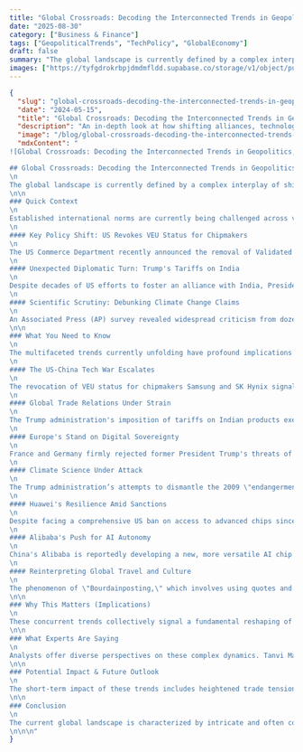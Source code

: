 ```yaml
---
title: "Global Crossroads: Decoding the Interconnected Trends in Geopolitics, Tech, and Society"
date: "2025-08-30"
category: ["Business & Finance"]
tags: ["GeopoliticalTrends", "TechPolicy", "GlobalEconomy"]
draft: false
summary: "The global landscape is currently defined by a complex interplay of shifting alliances, technological rivalries, and evolving policy frameworks. This article explores recent trends—from trade disputes and tech nationalism to climate change debates and cultural reinterpretation—offering a comprehensive look at the forces shaping our world."
images: ["https://tyfgdrokrbpjdmdmfldd.supabase.co/storage/v1/object/public/image/2025-08-30-02-04-29-766-04-00.jpg"]
---
```


```json
{
  "slug": "global-crossroads-decoding-the-interconnected-trends-in-geopolitics-tech-and-society",
  "date": "2024-05-15",
  "title": "Global Crossroads: Decoding the Interconnected Trends in Geopolitics, Tech, and Society",
  "description": "An in-depth look at how shifting alliances, technological rivalries, and evolving policy frameworks are reshaping our world.",
  "image": "/blog/global-crossroads-decoding-the-interconnected-trends-in-geopolitics-tech-and-society.webp",
  "mdxContent": "
![Global Crossroads: Decoding the Interconnected Trends in Geopolitics, Tech, and Society](https://tyfgdrokrbpjdmdmfldd.supabase.co/storage/v1/object/public/image/2025-08-30-02-04-29-766-04-00.jpg)

## Global Crossroads: Decoding the Interconnected Trends in Geopolitics, Tech, and Society
\n
The global landscape is currently defined by a complex interplay of shifting alliances, technological rivalries, and evolving policy frameworks. This article explores recent trends—from trade disputes and tech nationalism to climate change debates and cultural reinterpretation—offering a comprehensive look at the forces shaping our world.
\n\n
### Quick Context
\n
Established international norms are currently being challenged across various sectors. The United States, particularly under former President Donald Trump, has significantly reshaped its diplomatic and economic engagement with key partners, leading to immediate repercussions in global trade and technological supply chains. Concurrently, efforts to undermine scientific consensus, particularly on climate change, highlight deep societal divisions.
\n
#### Key Policy Shift: US Revokes VEU Status for Chipmakers
\n
The US Commerce Department recently announced the removal of Validated End User (VEU) status for foreign chipmakers like Samsung and Hynix operating in China. This move, reversing 2022 exemptions, mandates that these companies now require export licenses to purchase American semiconductor manufacturing equipment, significantly complicating their ability to operate and expand chip production facilities in China.
\n
#### Unexpected Diplomatic Turn: Trump's Tariffs on India
\n
Despite decades of US efforts to foster an alliance with India, President Trump abruptly imposed 50% tariffs on numerous Indian products. This action was reportedly a punitive measure against India for its continued purchase of Russian oil, which Trump asserted was fueling the conflict in Ukraine. This occurred even as India's Prime Minister Narendra Modi prepared for a significant meeting in China.
\n
#### Scientific Scrutiny: Debunking Climate Change Claims
\n
An Associated Press (AP) survey revealed widespread criticism from dozens of scientists regarding two key Trump administration documents. These documents, intended to reverse the long-standing finding that climate change poses a dangerous threat, were found to be riddled with errors, bias, and distortions. Scientists cited numerous basic factual inaccuracies and a consistent pattern of cherry-picking information.
\n\n
### What You Need to Know
\n
The multifaceted trends currently unfolding have profound implications for international relations, economic stability, and technological advancement. From the reshaping of global supply chains to the re-evaluation of international narratives, understanding these core developments is crucial.
\n
#### The US-China Tech War Escalates
\n
The revocation of VEU status for chipmakers Samsung and SK Hynix signals a deepening of the US-China tech rivalry, specifically targeting China's ability to produce advanced semiconductors. While the US intends to grant licenses for existing facilities, it has explicitly stated that no licenses for capacity expansion or technology upgrades will be granted. This policy is expected to reduce sales for major US equipment makers like KLA Corp, Lam Research, and Applied Materials, potentially bolstering domestic Chinese equipment manufacturers and US competitors like Micron.
\n
#### Global Trade Relations Under Strain
\n
The Trump administration's imposition of tariffs on Indian products exemplifies a broader trend of economic nationalism and the use of trade as a tool for geopolitical leverage. This move has prompted India, long a strategic partner courted by the US, to explore common ground with China—a significant shift in regional dynamics. Similarly, the US warned Russia of potential economic sanctions due to its continued missile and drone strikes in Ukraine, further complicating international trade and diplomatic peace efforts.
\n
#### Europe's Stand on Digital Sovereignty
\n
France and Germany firmly rejected former President Trump's threats of additional tariffs against European countries implementing digital taxes and regulations. French President Emmanuel Macron and German Chancellor Friedrich Merz asserted Europe's sovereign right to regulate its digital market, warning of retaliation using the EU's anti-coercion instrument should the US act on its threats. This demonstrates Europe's growing assertiveness in shaping its technological and economic future, independent of US pressure, particularly concerning the Digital Markets Act and Digital Services Act targeting tech giants.
\n
#### Climate Science Under Attack
\n
The Trump administration’s attempts to dismantle the 2009 \"endangerment\" finding on climate change revealed a concerted effort to undermine scientific consensus for policy objectives. Errors cited by scientists included misusing Antarctic data for Arctic sea ice claims and misapplying French crop loss studies to the US context. Jennifer Marlon of the Yale Program on Climate Change Communication characterized the administration’s documents as a \"user’s guide on how to lie with figures,\" illustrating a concerning trend in policy-making divorced from scientific reality.
\n
#### Huawei's Resilience Amid Sanctions
\n
Despite facing a comprehensive US ban on access to advanced chips since 2020, Chinese tech giant Huawei reported a 32% drop in first-half net profit but a 4% rise in revenue, reaching its highest first-half revenue since 2020. This financial performance is attributed to substantial investments in research and development (R&D), with 96.9 billion yuan spent in the first half of the year. Huawei's re-entry into the 5G premium smartphone market, primarily in China, demonstrates its strategic focus on domestic innovation and market resilience in the face of ongoing US sanctions.
\n
#### Alibaba's Push for AI Autonomy
\n
China's Alibaba is reportedly developing a new, more versatile AI chip designed to handle a broader range of AI inference tasks. This chip is being manufactured by a Chinese company, a significant departure from its earlier AI processors fabricated by Taiwan Semiconductor Manufacturing. This development underscores China's intensified focus on homegrown technology, aiming to fill the void created by US regulatory restrictions on leading AI chip giant Nvidia, whose powerful H20 chip faced initial sales blocks by the Trump administration.
\n
#### Reinterpreting Global Travel and Culture
\n
The phenomenon of \"Bourdainposting,\" which involves using quotes and clips of Anthony Bourdain in social media travel montages, often misrepresents his deeper message. While frequently seen as an avatar for the \"digital nomad\" lifestyle, Bourdain's work in shows like *Parts Unknown* increasingly aimed to shed light on systemic issues such as capitalism, gentrification, and political impacts on local cultures. He sought to emphasize responsible travel, the impermanence of beautiful places, and the dissolution of ego, rather than promoting self-actualization or superficial engagement with \"local\" experiences.
\n\n
### Why This Matters (Implications)
\n
These concurrent trends collectively signal a fundamental reshaping of the international order. US policy shifts, particularly in technology and trade, are compelling countries and corporations to re-evaluate supply chain dependencies and diplomatic alignments. This could accelerate decoupling in critical sectors and foster regional economic blocs. The weakening of bipartisan consensus on foreign policy, as seen with India, introduces unpredictability into international relations. Furthermore, the politicization of science, particularly concerning climate change, threatens informed policy-making and long-term environmental stability. In the cultural sphere, the reinterpretation of figures like Bourdain highlights a broader challenge in distinguishing between genuine global engagement and curated digital narratives, ultimately impacting how societies perceive and interact with the world.
\n\n
### What Experts Are Saying
\n
Analysts offer diverse perspectives on these complex dynamics. Tanvi Madan of the Brookings Institution suggests that Trump's actions towards India are \"not just about tariffs, not just about Russia, not just about oil,\" but a \"broader\" issue, potentially personal, and becoming a \"political issue\" for Modi. Jake Sullivan, former National Security Advisor, noted that Trump \"broke a bipartisan consensus with his massive trade offensive\" against India, compelling India to \"hedge against America\" by engaging with China. William Yang of the International Crisis Group views Modi’s trip to China as an \"opportunity to drive a wedge between India and the US,\" asserting that \"Beijing won’t miss the opportunity to present itself as a ‘reliable partner’.\" However, Kriti Upadhyaya of the Heritage Foundation played down long-term consequences, comparing US-India grievances to those between close friends. Regarding climate science, Jennifer Marlon of the Yale Program on Climate Change Communication characterized the Trump administration's documents as a \"user’s guide on how to lie with figures,\" underscoring the severity of scientific misrepresentation. In cultural commentary, Tom Vitale, a longtime producer for Bourdain, revealed Bourdain's personal discomfort with the direct-to-camera monologues now central to \"Bourdainposting,\" and his aim in later *Parts Unknown* seasons to remove himself from the center of the frame, ceding the spotlight to the people he visited.
\n\n
### Potential Impact & Future Outlook
\n
The short-term impact of these trends includes heightened trade tensions, disrupted supply chains in the semiconductor industry, and increased diplomatic maneuvering. Companies like Samsung and SK Hynix face immediate operational challenges in China, while US equipment makers could experience reduced sales. India's pivot towards China, even if exploratory, signifies a potential rebalancing of power in Asia. Europe's assertive stance on digital sovereignty could lead to increased global regulatory fragmentation, challenging tech giants. The legacy of climate change disinformation may continue to impede effective environmental policy. In the long term, these dynamics could accelerate the development of indigenous tech capabilities in China, fostering a more bifurcated global technology ecosystem. Nations may increasingly prioritize national interests and economic resilience over multilateral cooperation, leading to a more fragmented and competitive global economy. The cultural trend of superficial engagement with global experiences, if unchecked, risks diluting the deeper lessons of cultural exchange and responsible tourism. Understanding the impermanence of cultures and natural beauty, as Bourdain's later work emphasized, will become even more critical in a world driven by rapid economic and social change.
\n\n
### Conclusion
\n
The current global landscape is characterized by intricate and often conflicting trends in geopolitics, technology, and societal discourse. From strategic trade tariffs and the escalating tech rivalry between global powers to the crucial debates surrounding climate science and the evolving nature of cultural engagement, these forces are actively shaping our collective future. Navigating this complexity requires informed perspectives and a deep understanding of the interconnectedness of these global shifts. Stay informed and engage critically with the narratives that define our world.
\n\n\n"
}
